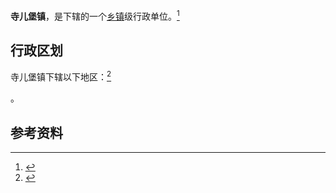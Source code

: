 {{中国乡级行政区|21/14/02/105/000}}

'''寺儿堡镇'''，是{{PRC admin/fullname|21/14/02/105/000|3}}下辖的一个[[乡镇|乡镇]]级行政单位。<ref>{{PRC admin/ref sgc|{{PRC admin/parent|21/14/02/105/000}}}}</ref>

== 行政区划 ==

寺儿堡镇下辖以下地区：<ref>{{PRC admin/ref sgc|21/14/02/105/000}}</ref>

{{PRC admin/children|21/14/02/105/000}}。

== 参考资料 ==

{{reflist}}

{{行政区划小作品}}
{{PRC admin/navcat|21/14/02/105/000}}